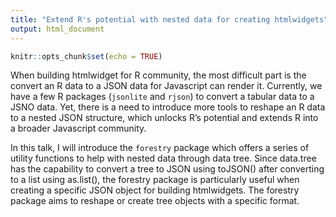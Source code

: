 ```yaml
---
title: "Extend R's potential with nested data for creating htmlwidgets"
output: html_document
---
```


```r
knitr::opts_chunk$set(echo = TRUE)
```

When building htmlwidget for R community, the most difficult part is the convert an R data to a JSON data for Javascript can render it. Currently, we have a few R packages (`jsonlite` and `rjson`) to convert a tabular data to a JSNO data. Yet, there is a need to introduce more tools to reshape an R data to a nested JSON structure, which unlocks R's potential and extends R into a broader Javascript community.

In this talk, I will introduce the `forestry` package which offers a series of utility functions to help with nested data through data tree. Since data.tree has the capability to convert a tree to JSON using toJSON() after converting to a list using as.list(), the forestry package is particularly useful when creating a specific JSON object for building htmlwidgets. The forestry package aims to reshape or create tree objects with a specific format.

